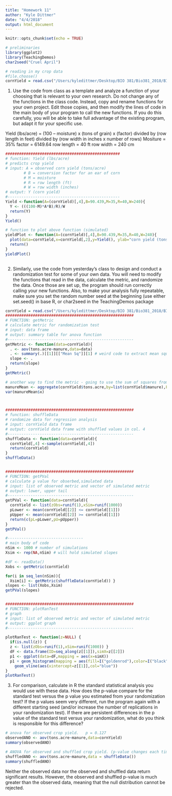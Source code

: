 ```yaml
---
title: "Homework 11"
author: "Kyle Dittmer"
date: "4/4/2018"
output: html_document
---
```


```r
knitr::opts_chunk$set(echo = TRUE)
```

```r
# preliminaries
library(ggplot2)
library(TeachingDemos)
char2seed("Cruel April")

# reading in my crop data 
#file.choose()
cornYield = read.csv("/Users/kyledittmer/Desktop/BIO 381/Bio381_2018/BIO381_data.csv")
```

1. Use the code from class as a template and analyze a function of your choosing that is relevant to your own research. Do not change any of the functions in the class code. Instead, copy and rename functions for your own project. Edit those copies, and then modify the lines of code in the main body of your program to call the new functions. If you do this carefully, you will be able to take full advantage of the existing program, but adapt it for your specific use.

Yield (lbs/acre) = (100 – moisture) x (tons of grain) x (factor) divided by (row length in feet) divided by (row width in inches x number of rows)
Mositure = 35%
factor = 6149.64
row length = 40 ft 
row width = 240 cm
```r
##################################################
# function: Yield (lbs/acre)
# predicts crop yield 
# input: A = observed corn yield (tons/acre)
        # B = conversion factor for an ear of corn
        # M = moisture
        # R = row length (ft)
        # W = row width (inches)
# output: Y (corn yield)
#------------------------------------------------- 
Yield <-function(A=(cornYield)[,4],B=90.439,M=35,R=40,W=240){
  Y <- (((100-M)*A*B)/R)/W
  return(Y)
}
Yield() 

# function to plot above function (simulated)
yieldPlot <- function(A=(cornYield)[,4],B=90.439,M=35,R=40,W=240){
  plot(data=cornYield,x=cornYield[,2],y=Yield(), ylab="corn yield (tons/acre)", xlab="maure application method")
  return()
}
yieldPlot()
 


```


2. Similarly, use the code from yesterday’s class to design and conduct a randomization test for some of your own data. You will need to modify the functions that read in the data, calculate the metric, and randomize the data. Once those are set up, the program should run correctly calling your new functions. Also, to make your analysis fully repeatable, make sure you set the random number seed at the beginning (use either set.seed() in base R, or char2seed in the TeachingDemos package
```r
cornYield = read.csv("/Users/kyledittmer/Desktop/BIO 381/Bio381_2018/BIO381_data.csv")
########################################################
# FUNCTION: getMetric
# calculate metric for randomization test
# input: data frame
# output: summary table for anova function
#-------------------------------------------------------
getMetric <- function(data=cornYield){
  . <- aov(tons.acre~manure,data=data)
  . <- summary(.)[[1]][["Mean Sq"]][1] # weird code to extract mean squared value from anova
  slope <- .
  return(slope)
}   
getMetric()

# another way to find the metric - going to use the sum of squares from summary though
manureMean <- aggregate(cornYield$tons.acre,by=list(cornYield$manure),FUN=mean)
var(manureMean$x)



########################################################
# function: shuffleData
# randomize data for regression analysis
# input: cornYield data frame
# output: cornYield data frame with shuffled values in col. 4 
#-------------------------------------------------------
shuffleData <- function(data=cornYield){
  cornYield[,4] <-sample(cornYield[,4])
  return(cornYield)
}
shuffleData()


########################################################
# FUNCTION: getPVal
# calculate p value for obserbed,simulated data 
# input: list of observed metric and vector of simulated metric
# output: lower, upper tail 
#-------------------------------------------------------
getPVal <- function(data=cornYield){
  cornYield <- list(zObs=runif(1),xSim=runif(1000))
  pLower <- mean(cornYield[[2]] <= cornYield[[1]])
  pUpper <- mean(cornYield[[2]] >= cornYield[[1]])
  return(c(pL=pLower,pU=pUpper))
}
getPVal()

#---------------------------------
# main body of code
nSim <- 1000 # number of simulations 
Xsim <- rep(NA,nSim) # will hold simulated slopes

#dF <- readData()
Xobs <- getMetric(cornYield)

for(i in seq_len(nSim)){
  Xsim[i] <- getMetric(shuffleData(cornYield)) }
slopes <- list(Xobs,Xsim)
getPVal(slopes)


########################################################
# FUNCTION: plotRanTest
# graph 
# input: list of observed metric and vector of simulated metric
# output: ggplot graph 
#-------------------------------------------------------

plotRanTest <- function(z=NULL) {
  if(is.null(z)) {
  z <- list(zObs=runif(1),xSim=runif(1000)) } 
  dF <- data.frame(ID=seq_along(z[[1]]),simX=z[[2]])
  p1 <- ggplot(data=dF,mapping = aes(x=simX))
  p1 + geom_histogram(mapping = aes(fill=I("goldenrod"),color=I("black"))) + 
    geom_vline(aes(xintercept=z[[1]],col="blue"))
}
plotRanTest()

```

3. For comparison, calculate in R the standard statistical analysis you would use with these data. How does the p-value compare for the standard test versus the p value you estimated from your randomization test? If the p values seem very different, run the program again with a different starting seed (and/or increase the number of replications in your randomization test). If there are persistent differences in the p value of the standard test versus your randomization, what do you think is responsible for this difference?
```r
# anova for observed crop yield.   p = 0.127
observedANO <- aov(tons.acre~manure,data=cornYield)
summary(observedANO)

# ANOVA for observed and shuffled crop yield. (p-value changes each time I run the code)
shuffledANO <- aov(tons.acre~manure,data = shuffleData())
summary(shuffledANO)
```
Neither the observed data nor the observed and shuffled data return significant results. However, the observed and shuffled p-value is much greater than the observed data, meaning that the null distribution cannot be rejected. 
